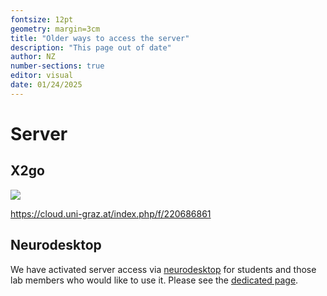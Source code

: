 ```yaml
---
fontsize: 12pt
geometry: margin=3cm
title: "Older ways to access the server"
description: "This page out of date"
author: NZ
number-sections: true
editor: visual
date: 01/24/2025
---
```


# Server

## X2go

![](images/clipboard-2910869127.png)

<https://cloud.uni-graz.at/index.php/f/220686861>

## Neurodesktop

We have activated server access via [neurodesktop](https://www.neurodesk.org) for students and those lab members who would like to use it. Please see the [dedicated page](/neurodesk/neurodesktop.qmd).
